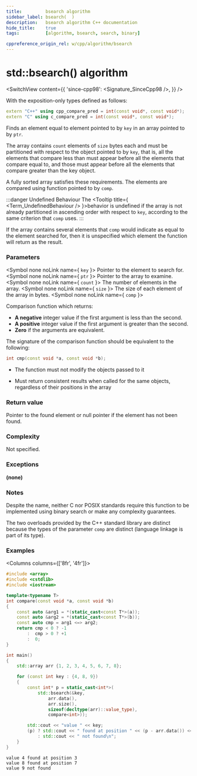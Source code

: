 ```yaml
---
title:         bsearch algorithm
sidebar_label: bsearch(  )
description:   bsearch algorithm C++ documentation
hide_title:    true
tags:          [algorithm, bsearch, search, binary]

cppreference_origin_rel: w/cpp/algorithm/bsearch
---
```



<!-- Terms -->

<!----------------- Codes ---------------------->


# std::bsearch() algorithm

<SwitchView content={{
  'since-cpp98': <Signature_SinceCpp98 />,
}} />

With the exposition-only types defined as follows:
```cpp
extern "C++" using cpp_compare_pred = int(const void*, const void*);
extern "C" using c_compare_pred = int(const void*, const void*);
```

Finds an element equal to element pointed to by `key` in an array pointed to by `ptr`.

The array contains `count` elements of `size` bytes each and must be partitioned with respect to the object pointed to by `key`,
that is, all the elements that compare less than must appear before all the elements that compare equal to, and those must appear before all the elements that compare greater than the key object.

A fully sorted array satisfies these requirements. The elements are compared using function pointed to by `comp`.

:::danger Undefined Behaviour
The <Tooltip title={ <Term_UndefinedBehaviour /> }>behavior is undefined</Tooltip> if the array is not already partitioned in ascending order with respect to `key`, according to the same criterion that `comp` uses.
:::

If the array contains several elements that `comp` would indicate as equal to the element searched for, then it is unspecified which element the function will return as the result.

### Parameters

<SymbolTable>

  <Symbol none noLink name={ <code>key</code> }>
    Pointer to the element to search for.
  </Symbol>
  <Symbol none noLink name={ <code>ptr</code> }>
    Pointer to the array to examine.
  </Symbol>
  <Symbol none noLink name={ <code>count</code> }>
    The number of elements in the array.
  </Symbol>
  <Symbol none noLink name={ <code>size</code> }>
    The size of each element of the array in bytes.
  </Symbol>
  <Symbol none noLink name={ <code>comp</code> }>

Comparison function which returns:
- **A negative** integer value if the first argument is less than the second.
- **A positive** integer value if the first argument is greater than the second.
- **Zero** if the arguments are equivalent.

The signature of the comparison function should be equivalent to the following:
```cpp
int cmp(const void *a, const void *b);
```

- The function must not modify the objects passed to it
- Must return consistent results when called for the same objects, regardless of their positions in the array


  </Symbol>

</SymbolTable>

### Return value

Pointer to the found element or null pointer if the element has not been found.

### Complexity

Not specified.

### Exceptions

**(none)**

### Notes

Despite the name, neither C nor POSIX standards require this function to be implemented using binary search or make any complexity guarantees.

The two overloads provided by the C++ standard library are distinct because the types of the parameter `comp` are distinct (language linkage is part of its type).

### Examples

<Columns columns={['8fr', '4fr']}>
<div>

```cpp title='Main.cpp' showLineNumbers
#include <array>
#include <cstdlib>
#include <iostream>

template<typename T>
int compare(const void *a, const void *b)
{
    const auto &arg1 = *(static_cast<const T*>(a));
    const auto &arg2 = *(static_cast<const T*>(b));
    const auto cmp = arg1 <=> arg2;
    return cmp < 0 ? -1
        :  cmp > 0 ? +1
        :  0;
}

int main()
{
    std::array arr {1, 2, 3, 4, 5, 6, 7, 8};

    for (const int key : {4, 8, 9})
    {
        const int* p = static_cast<int*>(
            std::bsearch(&key,
                arr.data(),
                arr.size(),
                sizeof(decltype(arr)::value_type),
                compare<int>));

        std::cout << "value " << key;
        (p) ? std::cout << " found at position " << (p - arr.data()) << '\n'
            : std::cout << " not found\n";
    }
}
```

</div>
<div>

```plaintext title="Output"
value 4 found at position 3
value 8 found at position 7
value 9 not found
```

</div>
</Columns>
